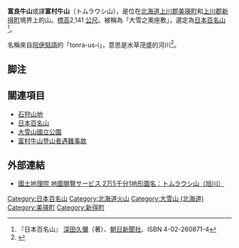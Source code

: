 {{Infobox Mountain
| 名稱 =富良牛山
| 照片 =Tomuraushi from chuubetsudake 2006-8-25.jpg
| 照片說明 =從[[忠別岳|忠別岳]]望富良牛山
| 海拔 =2,141[[公尺|公尺]]
| 位置 ={{JPN}} [[北海道|北海道]][[上川郡_(石狩國)|上川郡]][[美瑛町|美瑛町]]、<br/>[[上川郡_(十勝國)|上川郡]][[新得町|新得町]]
| 山脈 =[[大雪山_(北海道)|大雪山系]]（[[石狩山地|石狩山地]]）
| 相對高度 = 
| 座標 ={{coord|43|31|38|N|142|50|56|E}}
| 地形圖 = 
| 類別 =[[成層火山|成層火山]]
| 年齡 = 
| 最近噴發 =
| 首次登頂 =
| 最容易的攀登路線 =
| pushpin_map = Japan
| pushpin_map_caption = 富良牛山的位置
| latd=43 |latm=31 |lats=38 |latNS=N
| longd=142 |longm=50 |longs=56 |longEW=E
}}
'''富良牛山'''或譯'''富村牛山'''（トムラウシ山），是位在[[北海道|北海道]][[上川郡_(石狩國)|上川郡]][[美瑛町|美瑛町]]和[[上川郡_(十勝國)|上川郡]][[新得町|新得町]]境界上的山。[[標高|標高]]2,141 [[公尺|公尺]]。被稱為「大雪之奧座敷」，選定為[[日本百名山|日本百名山]]<ref>『日本百名山』 [[深田久彌|深田久彌]]（著）、[[朝日新聞社|朝日新聞社]]、ISBN 4-02-260871-4</ref>。

名稱來自[[阿伊努語|阿伊努語]]的「tonra-us-i」，意思是水草茂盛的河川<ref>{{Cite web|url=http://www.pref.hokkaido.lg.jp/ks/ass/grp/8190P.pdf|title=アイヌ語地名リスト|accessdate=2017-08-17|author=北海道庁|date=|publisher=北海道庁|archive-date=2018-04-17|archive-url=https://web.archive.org/web/20180417012730/http://www.pref.hokkaido.lg.jp/ks/ass/grp/8190P.pdf|dead-url=yes}}</ref>。

== 脚注 ==
{{reflist}}

== 關連項目 ==
{{Commonscat|Mount Tomuraushi}}
* [[石狩山地|石狩山地]]
* [[日本百名山|日本百名山]]
* [[大雪山國立公園|大雪山國立公園]]
* [[富村牛山登山者遇難事故|富村牛山登山者遇難事故]]

== 外部連結 ==
* [http://watchizu.gsi.go.jp/watchizu.html?b=433138&l=1425056 國土地理院 地圖閱覽サービス 2万5千分1地形圖名：トムラウシ山（旭川）] {{Wayback|url=http://watchizu.gsi.go.jp/watchizu.html?b=433138&l=1425056 |date=20160202084438 }}

{{日本百名山}}

{{DEFAULTSORT:Tomuraushiyama}}
[[Category:日本百名山|Category:日本百名山]]
[[Category:北海道火山|Category:北海道火山]]
[[Category:大雪山_(北海道)|Category:大雪山 (北海道)]]
[[Category:美瑛町|Category:美瑛町]]
[[Category:新得町|Category:新得町]]